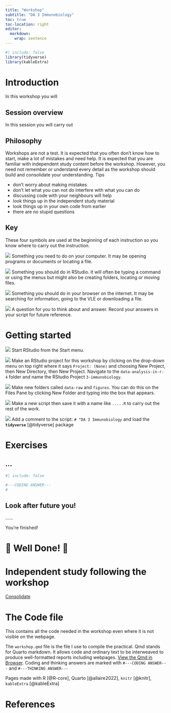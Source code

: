 ```yaml
---
title: "Workshop"
subtitle: "DA 3 Immunobiology"
toc: true
toc-location: right
editor: 
  markdown: 
    wrap: sentence
---
```

```r
#| include: false
library(tidyverse)
library(kableExtra)
```

# Introduction

In this workshop you will 



## Session overview

In this session you will carry out

## Philosophy

Workshops are not a test. It is expected that you often don't know how to start, make a lot of mistakes and need help. It is expected that you are familiar with independent study content before the workshop. However, you need not remember or understand every detail as the workshop should build and consolidate your understanding. Tips

-   don't worry about making mistakes
-   don't let what you can not do interfere with what you can do
-   discussing code with your neighbours will help
-   look things up in the independent study material
-   look things up in your own code from earlier 
-   there are no stupid questions

::: callout-note
## Key

These four symbols are used at the beginning of each instruction so you know where to carry out the instruction.

![](images/do_on_your_computer.png) Something you need to do on your computer. It may be opening programs or documents or locating a file.

![](images/do_in_R.png)  Something you should do in RStudio. It will often be typing a command or using the menus but might also be creating folders, locating or moving files.

![](images/do_on_internet.png) Something you should do in your browser on the internet. It may be searching for information, going to the VLE or downloading a file.

![](images/answer.png) A question for you to think about and answer. Record your answers in your script for future reference.
:::

# Getting started

![](images/do_on_your_computer.png) Start RStudio from the Start menu.


![](images/do_in_R.png)  Make an RStudio project for this workshop by clicking on the drop-down menu on top right where it says `Project: (None)` and choosing New Project, then New Directory, then New Project. Navigate to the `data-analysis-in-r-4` folder and name the RStudio Project `3-immunobiology`.

![](images/do_in_R.png)   Make new folders called `data-raw` and `figures`. You can do this on the Files Pane by clicking New Folder and typing into the box that appears.

![](images/do_in_R.png)  Make a new script then save it with a name like `.....R` to carry out the rest of the work.

![](images/do_in_R.png)  Add a comment to the script: `# "DA 3 Immunobiology`  and load the **`tidyverse`** [@tidyverse] package


# Exercises

## ...


```r
#| include: false

#---CODING ANSWER---
#


```

    

<!-- #---THINKING ANSWER---  -->

<!-- Day is discrete (but ordered) and is the explanatory; mass looks continuous and  -->
<!-- is the response.  -->

<!-- The null hypothesis can be expressed as one of the following: day does not  -->
<!-- explain the variation in mass; there is no linear relationship between  -->
<!-- day and mass; slope of the best fitting straight line is zero -->




## Look after future you!

......

You're finished!

# 🥳 Well Done! 🎉



# Independent study following the workshop

[Consolidate](study_after_workshop.qmd)

# The Code file

This contains all the code needed in the workshop even where it is not visible on the webpage.

The `workshop.qmd` file is the file I use to compile the practical. Qmd stands for Quarto markdown. It allows code and ordinary text to be interweaved to produce well-formatted reports including webpages. [View the Qmd in Browser](https://github.com/3mmaRand/R4BABS/blob/main/r4babs4/week-4/workshop.qmd). Coding and thinking answers are marked with `#---CODING ANSWER---` and `#---THINKING ANSWER---`

Pages made with R [@R-core], Quarto [@allaire2022], `knitr` [@knitr], `kableExtra` [@kableExtra]

# References

